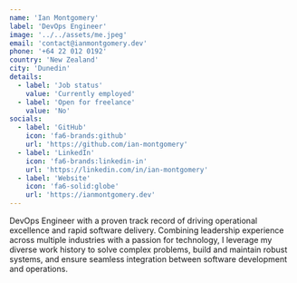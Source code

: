 ```yaml
---
name: 'Ian Montgomery'
label: 'DevOps Engineer'
image: '../../assets/me.jpeg'
email: 'contact@ianmontgomery.dev'
phone: '+64 22 012 0192'
country: 'New Zealand'
city: 'Dunedin'
details:
  - label: 'Job status'
    value: 'Currently employed'
  - label: 'Open for freelance'
    value: 'No'
socials:
  - label: 'GitHub'
    icon: 'fa6-brands:github'
    url: 'https://github.com/ian-montgomery'
  - label: 'LinkedIn'
    icon: 'fa6-brands:linkedin-in'
    url: 'https://linkedin.com/in/ian-montgomery'
  - label: 'Website'
    icon: 'fa6-solid:globe'
    url: 'https://ianmontgomery.dev'
---
```


DevOps Engineer with a proven track record of driving operational excellence and rapid software delivery. Combining leadership experience across multiple industries with a passion for technology, I leverage my diverse work history to solve complex problems, build and maintain robust systems, and ensure seamless integration between software development and operations.
